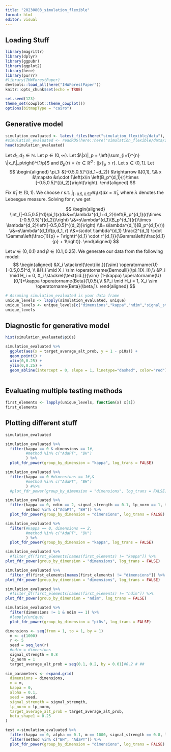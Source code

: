```yaml
---
title: "20230803_simulation_flexible"
format: html
editor: visual
---
```


## Loading Stuff

```r
library(magrittr)
library(dplyr)
library(ggpubr)
library(ggplot2)
library(here)
library(purrr)
#library(IHWForestPaper)
devtools::load_all(here("IHWForestPaper"))
knitr::opts_chunk$set(echo = TRUE)

set.seed(123)
theme_set(cowplot::theme_cowplot())
options(bitmapType = "cairo")
```

## Generative model

```r
simulation_evaluated <- latest_files(here("simulation_flexible/data"), "discrete_prop_alt_eval")
#simulation_evaluated <- readRDS(here::here("simulation_flexible/data/2023-08-09_1_discrete_prop_alt_eval.Rds"))
head(simulation_evaluated)
```

Let $d_1,d_2 \in \mathbb{N}$. Let $p\in (0,\infty)$. Let $\|x\|_p = \left(\sum_{i=1}^{n} \|x_i\|_p\right)^{1/p}$ and $B_p(r) = \{x \in \mathbb{R}^d : \|x\|_p \leq r\}$. Let $s\in (0,1]$. Let $$
\begin{aligned}
   \pi_1: &[-0.5,0.5]^{(d_1+d_2)} &\rightarrow &[0,1], 
   \\& x &\mapsto &s\cdot 1\left(x\in \left(B_p^{d_1}(r)\times [-0.5,0.5]^{(d_2)}\right)\right).
\end{aligned}
$$

Fix $\bar{\pi}_1 \in (0,1)$. We choose $r$ s.t. $\int_{[-0.5,0.5]^d}\pi_1(x)dx=\bar{\pi}_1$, where $\lambda$ denotes the Lebesgue measure. Solving for $r$, we get

$$
\begin{aligned}
   \int_{[-0.5,0.5]^d}\pi_1(x)dx&=s\lambda^{d_1+d_2}\left(B_p^{d_1}(r)\times [-0.5,0.5]^{(d_2)}\right)
   \\&=s\lambda^{d_1}(B_p^{d_1}(r))\times \lambda^{d_2}\left([-0.5,0.5]^{(d_2)}\right)
   \\&=s\lambda^{d_1}(B_p^{d_1}(r))
   \\&=s\lambda^{d_1}f(p,d_1, r)
   \\&=s\cdot \lambda^{d_1} \frac{2^{d_1} \cdot \Gamma\left(\frac{1}{p} + 1\right)^{d_1} \cdot r^{d_1}}{\Gamma\left(\frac{d_1}{p} + 1\right)}.
\end{aligned}
$$

Let $\kappa\in (0,0.1)$ and $\beta \in (0.1,0.25)$. We generate our data from the following model: $$
\begin{aligned}
   &X_i \stackrel{\text{iid.}}{\sim} \operatorname{U}[-0.5,0.5]^d, \\
   &H_i \mid X_i \sim  \operatorname{Bernoulli}(\pi_1(X_i)),\\
   &P_i \mid H_i = 0, X_i \stackrel{\text{iid.}}{\sim} (1-\kappa) \operatorname{U}[0,1]+\kappa \operatorname{Beta}(1,0.5),\\
   &P_i \mid H_i = 1, X_i  \sim \operatorname{Beta}(\beta,1).
\end{aligned}
$$

```r
# Assuming simulation_evaluated is your data frame
unique_levels <- lapply(simulation_evaluated, unique)
unique_levels <- unique_levels[c("dimensions","kappa","ndim","signal_strength","lp_norm","target_average_alt_prob","prop_alt_function_name")]
unique_levels
```

## Diagnostic for generative model

```r
hist(simulation_evaluated$pi0s)
```

```r
simulation_evaluated %>%
  ggplot(aes(x = target_average_alt_prob, y = 1 - pi0s)) +
  geom_point() +
  xlim(0,0.25) +
  ylim(0,0.25) +
  geom_abline(intercept = 0, slope = 1, linetype="dashed", color="red") 
  
```

## Evaluating multiple testing methods

```r
first_elements <- lapply(unique_levels, function(x) x[1])
first_elements
```

## Plotting different stuff

```r
simulation_evaluated
```

```r
simulation_evaluated %>%
  filter(kappa == 0 & dimensions == 1#,
         #method %in% c("AdaPT", "BH")
         ) %>%
  plot_fdr_power(group_by_dimension = "kappa", log_trans = FALSE)
```

```r
simulation_evaluated %>%
  filter(kappa == 0 #dimensions == 1#,&
         #method %in% c("AdaPT", "BH")
         ) #%>%
  #plot_fdr_power(group_by_dimension = "dimensions", log_trans = FALSE)
```

```r
simulation_evaluated %>%
  filter(kappa == 0, ndim == 2, signal_strength == 0.1, lp_norm == 1, target_average_alt_prob == 0.1, dimensions == 2,
         method %in% c("AdaPT", "BH")) %>%
  plot_fdr_power(group_by_dimension = "dimensions", log_trans = FALSE)
```

```r
simulation_evaluated %>%
  filter(#kappa == 0, dimensions == 2,
         #method %in% c("AdaPT", "BH")
         ) %>%
  plot_fdr_power(group_by_dimension = "kappa", log_trans = FALSE)
```

```r
simulation_evaluated %>%
  #filter_df(first_elements[names(first_elements) != "kappa"]) %>%
plot_fdr_power(group_by_dimension = "dimensions", log_trans = FALSE)
```

```r
simulation_evaluated %>%
  filter_df(first_elements[names(first_elements) != "dimensions"]) %>%
plot_fdr_power(group_by_dimension = "dimensions", log_trans = FALSE)
```

```r
simulation_evaluated %>%
  #filter_df(first_elements[names(first_elements) != "ndim"]) %>%
plot_fdr_power(group_by_dimension = "ndim", log_trans = FALSE)
```

```r
simulation_evaluated %>%
  filter(dimensions != 1 & ndim == 1) %>%
  #lapply(unique)
  plot_fdr_power(group_by_dimension = "pi0s", log_trans = FALSE)
```

```r
dimensions <- seq(from = 1, to = 1, by = 1)
  m <- c(1000)
  r <- 5
  seed = seq_len(r)
  #ndim = dimensions
  signal_strength = 0.8
  lp_norm = 1
  target_average_alt_prob = seq(0.1, 0.2, by = 0.01)#0.2 # ##
  
sim_parameters <- expand.grid(
  dimensions = dimensions,
  m = m, 
  kappa = 0,
  alpha = 0.1,
  seed = seed,
  signal_strength = signal_strength,
  lp_norm = lp_norm,
  target_average_alt_prob = target_average_alt_prob,
  beta_shape1 = 0.25
)  
```

```r
test <-simulation_evaluated %>%
  filter(kappa == 0, alpha == 0.1, m == 1000, signal_strength == 0.8, lp_norm == 1, dimensions == 1, ndim == 1, beta_shape1 == 0.25) %>%
  filter(method %in% c("BH", "AdaPT")) %>%
  plot_fdr_power(group_by_dimension = "dimensions", log_trans = FALSE) 
```
